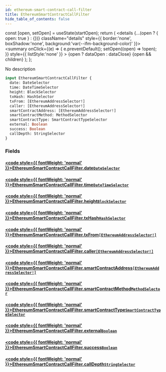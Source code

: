 ```yaml
---
id: ethereum-smart-contract-call-filter
title: EthereumSmartContractCallFilter
hide_table_of_contents: false
---
```







  const [open, setOpen] = useState(startOpen);
  return (
    <details {...(open ? { open: true } : {})} className="details" style={{ border:'none', boxShadow:'none', background:'var(--ifm-background-color)' }}>
      <summary
        onClick={(e) => {
          e.preventDefault();
          setOpen((open) => !open);
        }}
        style={{ listStyle:'none' }}
      >
      {open ? dataOpen : dataClose}
      </summary>
      {open && children}
    </details>
  );
};








No description


```graphql
input EthereumSmartContractCallFilter {
  date: DateSelector
  time: DateTimeSelector
  height: BlockSelector
  txHash: HashSelector
  txFrom: [EthereumAddressSelector!]
  caller: [EthereumAddressSelector!]
  smartContractAddress: [EthereumAddressSelector!]
  smartContractMethod: MethodSelector
  smartContractType: SmartContractTypeSelector
  external: Boolean
  success: Boolean
  callDepth: StringSelector
}
```




### Fields

#### [<code style={{ fontWeight: 'normal' }}>EthereumSmartContractCallFilter.<b>date</b></code>](#)<Bullet />[`DateSelector`](/docs/graphql-reference/inputs/date-selector) <Badge class="badge badge--secondary" text="input"/> 
> 
> 
> 
> 

#### [<code style={{ fontWeight: 'normal' }}>EthereumSmartContractCallFilter.<b>time</b></code>](#)<Bullet />[`DateTimeSelector`](/docs/graphql-reference/inputs/date-time-selector) <Badge class="badge badge--secondary" text="input"/> 
> 
> 
> 
> 

#### [<code style={{ fontWeight: 'normal' }}>EthereumSmartContractCallFilter.<b>height</b></code>](#)<Bullet />[`BlockSelector`](/docs/graphql-reference/inputs/block-selector) <Badge class="badge badge--secondary" text="input"/> 
> 
> 
> 
> 

#### [<code style={{ fontWeight: 'normal' }}>EthereumSmartContractCallFilter.<b>txHash</b></code>](#)<Bullet />[`HashSelector`](/docs/graphql-reference/inputs/hash-selector) <Badge class="badge badge--secondary" text="input"/> 
> 
> 
> 
> 

#### [<code style={{ fontWeight: 'normal' }}>EthereumSmartContractCallFilter.<b>txFrom</b></code>](#)<Bullet />[`[EthereumAddressSelector!]`](/docs/graphql-reference/inputs/ethereum-address-selector) <Badge class="badge badge--secondary" text="list"/> <Badge class="badge badge--secondary" text="input"/> 
> 
> 
> 
> 

#### [<code style={{ fontWeight: 'normal' }}>EthereumSmartContractCallFilter.<b>caller</b></code>](#)<Bullet />[`[EthereumAddressSelector!]`](/docs/graphql-reference/inputs/ethereum-address-selector) <Badge class="badge badge--secondary" text="list"/> <Badge class="badge badge--secondary" text="input"/> 
> 
> 
> 
> 

#### [<code style={{ fontWeight: 'normal' }}>EthereumSmartContractCallFilter.<b>smartContractAddress</b></code>](#)<Bullet />[`[EthereumAddressSelector!]`](/docs/graphql-reference/inputs/ethereum-address-selector) <Badge class="badge badge--secondary" text="list"/> <Badge class="badge badge--secondary" text="input"/> 
> 
> 
> 
> 

#### [<code style={{ fontWeight: 'normal' }}>EthereumSmartContractCallFilter.<b>smartContractMethod</b></code>](#)<Bullet />[`MethodSelector`](/docs/graphql-reference/inputs/method-selector) <Badge class="badge badge--secondary" text="input"/> 
> 
> 
> 
> 

#### [<code style={{ fontWeight: 'normal' }}>EthereumSmartContractCallFilter.<b>smartContractType</b></code>](#)<Bullet />[`SmartContractTypeSelector`](/docs/graphql-reference/inputs/smart-contract-type-selector) <Badge class="badge badge--secondary" text="input"/> 
> 
> 
> 
> 

#### [<code style={{ fontWeight: 'normal' }}>EthereumSmartContractCallFilter.<b>external</b></code>](#)<Bullet />[`Boolean`](/docs/graphql-reference/scalars/boolean) <Badge class="badge badge--secondary" text="scalar"/> 
> 
> 
> 
> 

#### [<code style={{ fontWeight: 'normal' }}>EthereumSmartContractCallFilter.<b>success</b></code>](#)<Bullet />[`Boolean`](/docs/graphql-reference/scalars/boolean) <Badge class="badge badge--secondary" text="scalar"/> 
> 
> 
> 
> 

#### [<code style={{ fontWeight: 'normal' }}>EthereumSmartContractCallFilter.<b>callDepth</b></code>](#)<Bullet />[`StringSelector`](/docs/graphql-reference/inputs/string-selector) <Badge class="badge badge--secondary" text="input"/> 
> 
> 
> 
> 



